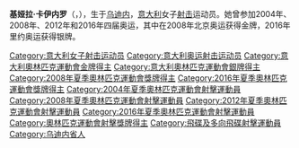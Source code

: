 {{BLPsources}}
{{Expand|time=2015-05-13T09:09:31+00:00}}
{{MedalTop}}
{{MedalCountry|{{ITA}}}}
{{MedalSport|女子[[射擊運動|射擊]]}}
{{MedalGold|[[2008年夏季奧林匹克運動會|2008年北京]]|飞蝶双向}}
{{MedalBottom}}

'''基娅拉·卡伊内罗'''（{{lang-it|'''Chiara Cainero'''}}，{{bd|1978年|3月28日}}），生于[[乌迪内|乌迪内]]，[[意大利|意大利]]女子[[射击|射击]]运动员。她曾参加2004年、2008年、2012年和2016年四届奥运，其中在2008年北京奥运获得金牌，2016年里约奥运获得银牌。

{{奥林匹克运动会射击比赛女子双向飞碟冠军}}
{{Italy-sport-bio-stub}}

{{DEFAULTSORT:Cainero, Chiara}}
[[Category:意大利女子射击运动员|Category:意大利女子射击运动员]]
[[Category:意大利奥运射击运动员|Category:意大利奥运射击运动员]]
[[Category:意大利奧林匹克運動會金牌得主|Category:意大利奧林匹克運動會金牌得主]]
[[Category:意大利奧林匹克運動會銀牌得主|Category:意大利奧林匹克運動會銀牌得主]]
[[Category:2008年夏季奧林匹克運動會獎牌得主|Category:2008年夏季奧林匹克運動會獎牌得主]]
[[Category:2016年夏季奧林匹克運動會獎牌得主|Category:2016年夏季奧林匹克運動會獎牌得主]]
[[Category:2004年夏季奧林匹克運動會射擊運動員|Category:2004年夏季奧林匹克運動會射擊運動員]]
[[Category:2008年夏季奧林匹克運動會射擊運動員|Category:2008年夏季奧林匹克運動會射擊運動員]]
[[Category:2012年夏季奧林匹克運動會射擊運動員|Category:2012年夏季奧林匹克運動會射擊運動員]]
[[Category:2016年夏季奧林匹克運動會射擊運動員|Category:2016年夏季奧林匹克運動會射擊運動員]]
[[Category:奧林匹克運動會射擊獎牌得主|Category:奧林匹克運動會射擊獎牌得主]]
[[Category:飛碟及多向飛碟射擊運動員|Category:飛碟及多向飛碟射擊運動員]]
[[Category:乌迪内省人|Category:乌迪内省人]]
